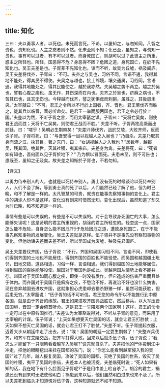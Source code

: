 ```yaml
---
---
---
```

title: 知化
---



三曰：夫以勇事人者，以死也。未死而言死，不论。以虽知之，与勿知同。凡智之贵也，贵知化也。人主之惑者则不然。化未至则不知；化已至，虽知之，与勿知一贯也。事有可以过者，有不可以过者。而身死国亡，则胡可以过？此贤主之所重，惑主之所轻也。所轻，国恶得不危？身恶得不困？危困之道，身死国亡，在於不先知化也。吴王夫差是也。子胥非不先知化也，谏而不听，故吴为丘墟，祸及阖庐。吴王夫差将伐齐，子胥曰：“不可。夫齐之与吴也，习俗不同，言语不通，我得其地不能处，得其民不得使。夫吴之与越也，接土邻境，壤交通属，习俗同，言语通，我得其地能处之，得其民能使之，越於我亦然。夫吴越之势不两立。越之於吴也，譬若心腹之疾也，虽无作，其伤深而在内也。夫齐之於吴也，疥癣之病也，不苦其已也，且其无伤也。今释越而伐齐，譬之犹惧虎而刺猏，虽胜之，其後患未央。”太宰嚭曰：“不可。君王之令所以不行於上国者，齐、晋也。君王若伐齐而胜之，徙其兵以临晋，晋必听命矣。是君王一举而服两国也，君王之令必行於上国。”夫差以为然，不听子胥之言，而用太宰嚭之谋。子胥曰：“天将亡吴矣，则使君王战而胜；天将不亡吴矣，则使君王战而不胜。” 夫差不听。子胥两袪高蹶而出於廷，曰：“嗟乎！吴朝必生荆棘矣！”夫差兴师伐齐，战於艾陵，大败齐师，反而诛子胥。子胥将死，曰：“与吾安得一目以视越人之入吴也？”乃自杀。夫差乃取其身而流之江，抉其目，著之东门，曰： “女胡视越人之入我也？”居数年，越报吴，残其国，绝其世，灭其社稷，夷其宗庙。夫差身为禽。夫差将死，曰：“死者如有知也，吾何面以见子胥於地下？” 乃为幎以冒面死。夫患未至，则不可告也；患既至，虽知之无及矣。故夫差之知惭於子胥也，不若勿知。

【译文】

以勇力侍奉别人的人，也就是以死侍奉别人。勇士没有死的时候谈论以死侍奉别人，人们不会了解，等到勇士真的死了以后，人们虽然已经了解了他，但为时已晚，和不了解是一样的。太凡智慧的可贵，就贵在能事先察知事物的变化上。君主中的胡涂人却不是这样，变化没有到来时惜然无知，变化出现后，虽然知道了却又为时已晚，和不知道是一样的。

事情有些是可以失误的，有些是不可以失误的。对于会导致身死国亡的大事，怎么能够失误呢！这是贤明的君主所重视的，胡涂的君主所轻忽的。轻忽这一点，国家怎么能不危险，自身怎么能不困厄?行于危险困厄之道，遭致身死国亡，在于不能事先察知事物的发展变化。吴王夫差就是这样。伍子胥并不是事先没有察知事物的变化，但他劝谏夫差而夫差不听，所以吴国成为废墟，殃及先君阖庐。

吴王夫差要伐齐国，伍子胥说：“不行。齐国和吴国习俗不同，言语不同，即使我们得到齐国的土地也不能居住，得到齐国的百姓也不能役使。而吴国和越国疆土毗邻，田地交错，道路相连，习俗一样，言语相通。我们得到越国的土地能够居住，得到越国的百姓能够役使。越国对于我国也是如此。吴越两国从情势上看不能并存。越国对于吴国如同心腹之疾，即使一时没有发作，但它造成的伤害严重而且处于体内。而齐国对于吴国只是癣疥之疾，不愁治不好，再说治不好也没什么妨害。现在舍弃越国去进攻齐国，这就象担心虎患却去猎杀野猪一样，虽然可能获胜，但后患无穷。”太宰豁说：“伍子胥的话不可听信。君王您的命令所以不能推行到中原各国，就是由于齐晋的缘故。君王如果进攻齐国弗战胜它，然后移兵，以大军压晋国国境，晋国一定会俯首听命。这是君王一举降服两个国家啊！这样，君王的命令一定可以在中原各国推行。”夫差认为太宰豁说得对，不听从子胥的意见，而采用了太宰船的计谋。伍子胥说；“上天如果想要灭亡吴国的话，就会让君王打胜仗；上天如果不想灭亡吴国的话，就会让君王打不了胜仗。”夫差不听。伍子胥提起衣服，迈着大步从朝廷中走了出去，说：“唉！吴国的朝廷一定耍生荆棘了！”夫整兴兵伐齐，和齐军在艾陵交战，把齐军打得大败。回来以后就杀伍子胥。伍子胥说；“我怎么才能留下一只眼睛看着越军入吴呢?”说完就自杀了。夫差把他的尸体投到江中冲走，把他的眼睛挖出来挂在国都的东门，说：“你怎么能看到越军侵入我的吴国?”过了几年，越人报复吴国，攻破了吴国的国都，灭绝了吴国的世系，毁灭了吴国的社稷，夷平了吴国的宗庙，夫差本人也被活捉。夫差临死时说；“死人如果有知的话，我在地下有什么脸面见子胥呢?”于是用巾盖上睑自杀了。胡涂的君主，祸患还没有到来时无法使他明白；祸患到来以后，他们虽然明白过来也来不及了。所以夫差死到临头才知道愧对伍子胥，这种知道就还不如不知道。
